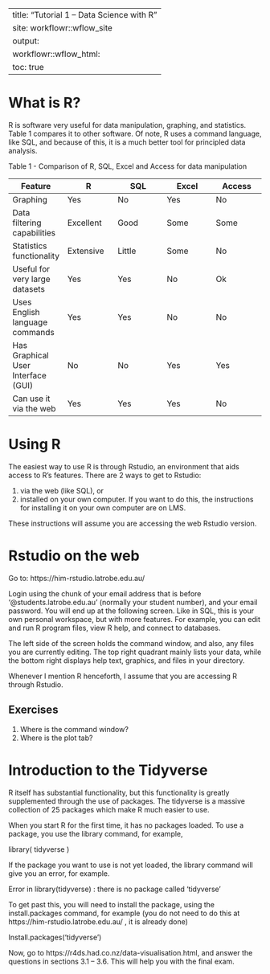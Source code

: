 
---
title: "Tutorial 1 – Data Science with R"
site: workflowr::wflow_site
output:
  workflowr::wflow_html:
    toc: true
---


# What is R?

R is software very useful for data manipulation, graphing, and statistics.   Table 1 compares it to other software.  Of note,  R uses a command language, like SQL, and because of this, it is a much better tool for principled data analysis. 

Table 1 - Comparison of R, SQL, Excel and Access for data manipulation


| Feature                            | R         | SQL    | Excel | Access |
| ---                                | ---       | ---    | ---   |---     |
| Graphing                           | Yes       | No     | Yes   | No     |
| Data filtering capabilities        | Excellent | Good   | Some  | Some   |
| Statistics functionality           | Extensive | Little | Some  | No     |
| Useful for very large datasets     | Yes       | Yes    | No    | Ok     |
| Uses English language commands     | Yes       | Yes    | No    | No     |
| Has Graphical User Interface (GUI) | No        | No     | Yes   | Yes    |
| Can use it via the web             | Yes       | Yes    | Yes   | No     |

# Using R

The easiest way to use R is through Rstudio, an environment that aids access to R’s features.  There are 2 ways to get to Rstudio:  

 1) via the web (like SQL), or
 1) installed on your own computer.  If you want to do this, the instructions for installing it on your own computer are on LMS.

These instructions will assume you are accessing the web Rstudio version.

# Rstudio on the web

Go to: https://him-rstudio.latrobe.edu.au/

Login using the chunk of your email address that is before '@students.latrobe.edu.au' (normally your student number), and your email password.   You will end up at the following screen.  Like in SQL, this is your own personal workspace, but with more features.  For example, you can edit and run R program files, view R help, and connect to databases.

The left side of the screen holds the command window, and also, any files you are currently editing. The top right quadrant  mainly lists your data, while the bottom right displays help text, graphics, and files in your directory.


Whenever I mention R henceforth, I assume that you are accessing R through Rstudio.

## Exercises
1) Where is the command window?
1) Where is the plot tab?

# Introduction to the Tidyverse

R itself has substantial functionality, but this functionality is greatly supplemented through the use of packages.  The tidyverse is a massive collection of 25 packages which make R much easier to use.

When you start R for the first time, it has no packages loaded.  To use a package, you use the library command, for example, 

library( tidyverse )

If the package you want to use is not yet loaded, the library command will give you an error, for example.  

Error in library(tidyverse) : there is no package called ‘tidyverse’


To get past this, you will need to install the package, using the install.packages command, for example (you do  not need to do this at https://him-rstudio.latrobe.edu.au/ , it is already done)

Install.packages('tidyverse ')

Now, go to https://r4ds.had.co.nz/data-visualisation.html, and answer the questions in sections 3.1 – 3.6. This will help you with the final exam.

